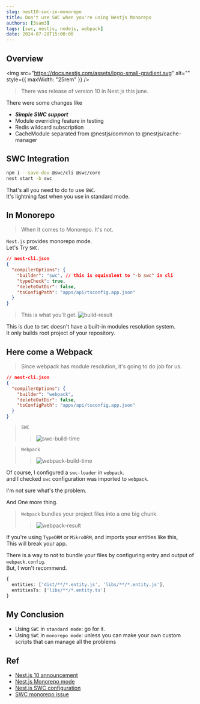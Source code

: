 ```yaml
---
slug: nest10-swc-in-monorepo
title: Don't use SWC when you're using Nestjs Monorepo
authors: [3sam3]
tags: [swc, nestjs, nodejs, webpack]
date: 2024-07-28T15:00:00
---
```



## Overview

<img
  src="https://docs.nestjs.com/assets/logo-small-gradient.svg"
  alt=""
  style={{ maxWidth: "25rem" }}
/>

> There was release of version 10 in Nest.js this june.

There were some changes like

- _**Simple SWC support**_
- Module overriding feature in testing
- Redis wildcard subscription
- CacheModule separated from @nestjs/common to @nestjs/cache-manager

<HighlightOrange text="But, We're only going to talk about SWC" />

## SWC Integration

```bash showLineNumbers
npm i --save-dev @swc/cli @swc/core
nest start -b swc
```
That's all you need to do to use `SWC`. \
It's lightning fast when you use in standard mode.

## In Monorepo

> When It comes to Monorepo. It's not.

`Nest.js` provides monorepo mode. \
Let's Try `SWC`.

```json {4} showLineNumbers
// nest-cli.json
{
  "compilerOptions": {
    "builder": "swc", // this is equivalent to "-b swc" in cli
    "typeCheck": true,
    "deleteOutDir": false,
    "tsConfigPath": "apps/api/tsconfig.app.json"
  }
}
```

> This is what you'll get.
> ![build-result](./swc-build-result.png)

This is due to `SWC` doesn't have a built-in modules resolution system. \
It only builds root project of your repository.

## Here come a Webpack

> Since webpack has module resolution, it's going to do job for us.

```json {4} showLineNumbers
// nest-cli.json
{
  "compilerOptions": {
    "builder": "webpack",
    "deleteOutDir": false,
    "tsConfigPath": "apps/api/tsconfig.app.json"
  }
}
```

> `SWC`
>
> > ![swc-build-time](./swc-build-time.png)

> `Webpack`
>
> > ![webpack-build-time](./webpack-build-time.png)

Of course, I configured a `swc-loader` in `webpack`.\
and I checked `swc` configuration was imported to `webpack`.

I'm not sure what's the problem. <HighlightOrange text="but with webpack, swc lost it's performance"/>

And One more thing.

> `Webpack` bundles your project files into a one big chunk.
>
> > ![webpack-result](./webpack-result.png)

If you're using `TypeORM` or `MikroORM`, and imports your entities like this, \
This will break your app.

There is a way to not to bundle your files by configuring entry and output of `webpack.config`. \
But, I won't recommend.

```ts {2,3} showLineNumbers
{
  entities: ['dist/**/*.entity.js', 'libs/**/*.entity.js'],
  entitiesTs: ['libs/**/*.entity.ts']
}
```

## My Conclusion

- Using `SWC` in `standard mode`: go for it.
- Using `SWC` in `monorepo mode`: <HighlightOrange text="Don't."/> unless you can make your own custom scripts that can manage all the problems

## Ref

- [Nest.js 10 announcement](https://trilon.io/blog/nestjs-10-is-now-available)
- [Nest.js Monorepo mode](https://docs.nestjs.com/cli/monorepo#monorepo-mode)
- [Nest.js SWC configuration](https://docs.nestjs.com/recipes/swc#cli-plugins-swc)
- [SWC monorepo issue](https://github.com/nestjs/nest/issues/12977)
